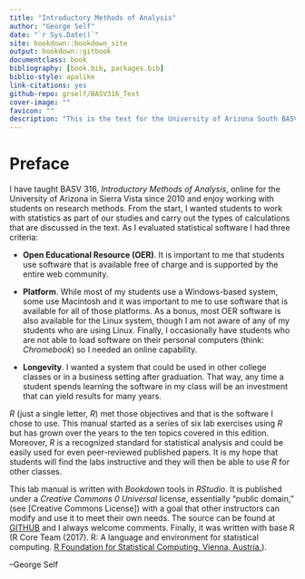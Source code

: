 --- 
title: "Introductory Methods of Analysis"
author: "George Self"
date: "`r Sys.Date()`"
site: bookdown::bookdown_site
output: bookdown::gitbook
documentclass: book
bibliography: [book.bib, packages.bib]
biblio-style: apalike
link-citations: yes
github-repo: grself/BASV316_Text
cover-image: ""
favicon: ""
description: "This is the text for the University of Arizona South BASV 316, Introductory Methods of Analysis."
---

<!--

TODO:

181023: None at this time

-->

# Preface {-}

I have taught BASV 316, _Introductory Methods of Analysis_, online for the University of Arizona in Sierra Vista since 2010 and enjoy working with students on research methods. From the start, I wanted students to work with statistics as part of our studies and carry out the types of calculations that are discussed in the text. As I evaluated statistical software I had three criteria:

* **Open Educational Resource (OER)**. It is important to me that students use software that is available free of charge and is supported by the entire web community.

* **Platform**. While most of my students use a Windows-based system, some use Macintosh and it was important to me to use software that is available for all of those platforms. As a bonus, most OER software is also available for the Linux system, though I am not aware of any of my students who are using Linux. Finally, I occasionally have students who are not able to load software on their personal computers (think: *Chromebook*) so I needed an online capability.

* **Longevity**. I wanted a system that could be used in other college classes or in a business setting after graduation. That way, any time a student spends learning the software in my class will be an investment that can yield results for many years.

*R* (just a single letter, *R*) met those objectives and that is the software I chose to use. This manual started as a series of six lab exercises using *R* but has grown over the years to the ten topics covered in this edition. Moreover, *R* is a recognized standard for statistical analysis and could be easily used for even peer-reviewed published papers. It is my hope that students will find the labs instructive and they will then be able to use *R* for other classes. 

This lab manual is written with *Bookdown* tools in *RStudio*. It is published under a *Creative Commons 0 Universal* license, essentially "public domain," (see [Creative Commons License]) with a goal that other instructors can modify and use it to meet their own needs. The source can be found at [GITHUB](https://goo.gl/6dZqCK) and I always welcome comments. Finally, it was written with base R (R Core Team (2017). R: A language and environment for statistical computing. [R Foundation for Statistical Computing, Vienna, Austria.](https://www.R-project.org/)).

--George Self
